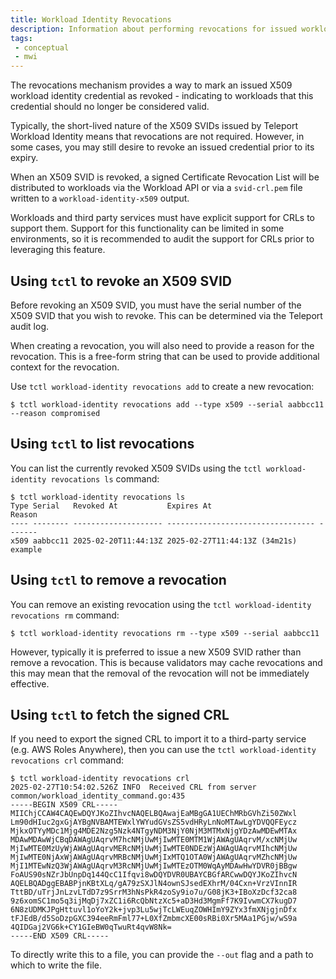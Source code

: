 ```yaml
---
title: Workload Identity Revocations
description: Information about performing revocations for issued workload identity credentials
tags:
 - conceptual
 - mwi
---
```


The revocations mechanism provides a way to mark an issued X509 workload
identity credential as revoked - indicating to workloads that this credential
should no longer be considered valid.

Typically, the short-lived nature of the X509 SVIDs issued by Teleport Workload
Identity means that revocations are not required. However, in some cases, you
may still desire to revoke an issued credential prior to its expiry.

When an X509 SVID is revoked, a signed Certificate Revocation List will be
distributed to workloads via the Workload API or via a `svid-crl.pem` file
written to a `workload-identity-x509` output.

Workloads and third party services must have explicit support for CRLs to
support them. Support for this functionality can be limited in some
environments, so it is recommended to audit the support for CRLs prior to
leveraging this feature.

## Using `tctl` to revoke an X509 SVID

Before revoking an X509 SVID, you must have the serial number of the X509 SVID
that you wish to revoke. This can be determined via the Teleport audit log.

When creating a revocation, you will also need to provide a reason for the
revocation. This is a free-form string that can be used to provide additional
context for the revocation.

Use `tctl workload-identity revocations add` to create a new revocation:

```code
$ tctl workload-identity revocations add --type x509 --serial aabbcc11 --reason compromised
```

## Using `tctl` to list revocations

You can list the currently revoked X509 SVIDs using the `tctl workload-identity
revocations ls` command:

```code
$ tctl workload-identity revocations ls
Type Serial   Revoked At           Expires At                        Reason
---- -------- -------------------- --------------------------------- -------
x509 aabbcc11 2025-02-20T11:44:13Z 2025-02-27T11:44:13Z (34m21s)     example
```

## Using `tctl` to remove a revocation

You can remove an existing revocation using the `tctl workload-identity
revocations rm` command:

```code
$ tctl workload-identity revocations rm --type x509 --serial aabbcc11
```

However, typically it is preferred to issue a new X509 SVID rather than
remove a revocation. This is because validators may cache revocations and this
may mean that the removal of the revocation will not be immediately effective.

## Using `tctl` to fetch the signed CRL

If you need to export the signed CRL to import it to a third-party service
(e.g. AWS Roles Anywhere), then you can use the
`tctl workload-identity revocations crl` command:

```code
$ tctl workload-identity revocations crl
2025-02-27T10:54:02.526Z INFO  Received CRL from server common/workload_identity_command.go:435
-----BEGIN X509 CRL-----
MIIChjCCAW4CAQEwDQYJKoZIhvcNAQELBQAwajEaMBgGA1UEChMRbGVhZi50ZWxl
Lm90dHIuc2gxGjAYBgNVBAMTEWxlYWYudGVsZS5vdHRyLnNoMTAwLgYDVQQFEycz
MjkxOTYyMDc1Mjg4MDE2Nzg5Nzk4NTgyNDM3NjY0NjM3MTMxNjgYDzAwMDEwMTAx
MDAwMDAwWjCBqDAWAgUAqrvM7hcNMjUwMjIwMTE0MTM1WjAWAgUAqrvM/xcNMjUw
MjIwMTE0MzUyWjAWAgUAqrvMERcNMjUwMjIwMTE0NDEzWjAWAgUAqrvMIhcNMjUw
MjIwMTE0NjAxWjAWAgUAqrvMRBcNMjUwMjIxMTQ1OTA0WjAWAgUAqrvMZhcNMjUw
MjI1MTEwNzQ3WjAWAgUAqrvM3RcNMjUwMjIwMTEzOTM0WqAyMDAwHwYDVR0jBBgw
FoAUS90sNZrJbUnpDq144QcC1Ifqvi8wDQYDVR0UBAYCBGfARCwwDQYJKoZIhvcN
AQELBQADggEBABPjnKBtXLq/gA79zSXJlN4ownSJsedEXhrM/04Cxn+VrzVInnIR
TttBD/uTrjJnLzvLTdD7z9SrrM3hNsPkR4zoSy9io7u/G08jK3+IBoXzDcf32ca8
9z6xomSC1mo5q3ijMqDj7xZC1i6RcQbNtzXc5+aD3Hd3MgmFf7K9IvwmCX7kugD7
6N8zUDMKJPgHttuvl1oYoY2k+jvp3Lu5wjTcLWEuqZOWHImY9ZYx3fmXNjgjnDfx
tFJEdB/d5SoDzpGXC394eeRmFml77+L0XfZmbmcXE00sRBi0Xr5MAa1PGjw/wS9a
4QIDGaj2VG6k+CY1GIeBW0qTwuRt4qvW8Nk=
-----END X509 CRL-----
```

To directly write this to a file, you can provide the `--out` flag and a path
to which to write the file.
